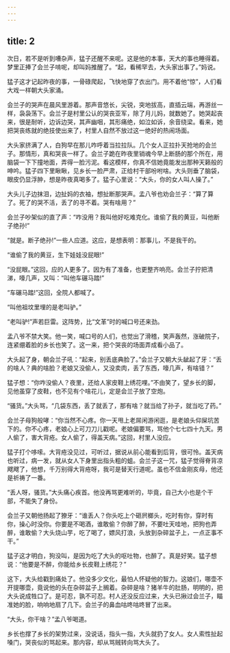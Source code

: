 ```yaml
---
---
---
```

title: 2
---



次日，若不是听到嘈杂声，猛子还醒不来呢。这是他的本事，天大的事也睡得着。梦里正捧了会兰子啃呢，却叫妈推醒了。“起，看稀罕去，大头家出事了。”妈说。

猛子这才记起昨夜的事，一骨碌爬起，飞快地穿了衣出门。用不着他“惊”，人们看大戏一样朝大头家涌。

会兰子的哭声在晨风里游着。那声音悠长，尖锐，突地拔高，直插云端，再游丝一样，袅袅荡下。会兰子是村里公认的哭丧亚军，除了月儿妈，就数她了。她哭起丧来，很是耐听，边诉边哭，其声幽咽，其形痛绝，如泣如诉，余音绕梁。看来，她把哭丧练就的绝技使出来了，村里人自然不放过这一绝好的热闹场面。

大头家挤满了人，白狗早在那儿咋呼着当拉拉队。几个女人正拉扑天抢地的会兰子。那情形，真和哭丧一样了。会兰子跪在昨夜里销魂今早上断肠的那个所在，用脑袋一下下撞地面，弄得一脸污泥。看这模样，你真不信她竟能发出那种天籁般的呻吟。猛子四下里瞅瞅，见乡长一脸严肃，正给村干部吩咐啥。大头则垂了脑袋，眼皮仍显浮肿，想是昨夜真喝多了。猛子心里说：“大头，你的女人叫人操了。”

大头儿子边抹泪，边扯妈的衣袖，想扯断那哭声。孟八爷也劝会兰子：“算了算了。死了的哭不活，丢了的寻不着。哭有啥用？”

会兰子吵架似的直了声：“咋没用？我叫他好吃难克化。谁偷了我的黄豆，叫他断子绝孙!”

“就是。断子绝孙!”一些人应道。这应，是想表明：那事儿，不是我干的。

“谁偷了我的黄豆，生下娃娃没屁眼!”

“没屁眼。”这回，应的人更多了。因为有了准备，也更整齐响亮。会兰子拧把清涕，嚎几声，又叫：“叫他车碾马踏!”

“车碾马踏!”这回，全院人都喊了。

“叫他祖坟里埋的是老叫驴。”

“老叫驴!”声若巨雷。这阵势，比“文革”时的喊口号还来劲。

孟八爷不禁大笑。他一笑，喊口号的人们，也觉出了滑稽，笑声轰然，涨破院子，连紧绷着脸的乡长也笑了。这一来，把个哭丧的场面弄成看小品了。

大头起了身，朝会兰子吼：“起来，别丢底典脸了。”会兰子又朝大头龇起了牙：“丢的啥人？典的啥脸？老娘又没偷人，又没卖肉，丢了东西，嚎几声，有啥错？”

猛子想：“你咋没偷人？夜里，还给人家皮鞋上绣花哩。”不由笑了，望乡长的脚，见他虽穿了皮鞋，也不见有个啥花儿，定是会兰子放了空炮。

“骚货。”大头骂，“几袋东西，丢了就丢了，那有啥？就当给了孙子，就当吃了药。”

会兰子母狗般哮：“你当然不心疼。你一天甩上老屌闲游闲逛，是老娘头仰屎坑苦下的。你不心疼，老娘心上可刀刀儿戳呢。老娘偏要骂，骂他个七七四十九天。男人偷了，害大背疮。女人偷了，得盖天病。”这回，村里人没应。

猛子打个哆嗦。大背疮没见过，可听过，据说从前心能看到后背，很可怜。盖天病也听过，病一发，就从女人下身里出指头粗的蛆。会兰子这一咒，猛子觉得脊背凉飕飕了，他想，千万别得大背疮呀，我可是替天行道呢。虽也不信金刚亥母，他还是祈祷了一番。

“丢人呀，骚货。”大头痛心疾首。他没再骂更难听的，毕竟，自己大小也是个干部，不能失了身份。

会兰子又朝他扬起了獠牙：“谁丢人？你头吃上个砸屄榔头，吃时有你，穿时有你，操心时没你。你要是不喝酒，谁敢偷？你醉了醉，不要吐天哇地，把狗也弄醉，谁敢偷？大头烧山芋，吃了喝了，嫖风打浪，头放到杂碎盆子上，一点正事不干。”

猛子这才明白，狗没叫，是因为吃了大头的呕吐物，也醉了。真是好笑。猛子想说：“他要是不醉，你能给乡长皮鞋上绣花？”

这下，大头给戳到痛处了。他没多少文化，最怕人怀疑他的智力。这娘们，哪壶不开提哪壶，竟说他的头在杂碎盆子上搁着。杂碎是啥？猪羊牛的肚肠，明明的，把大头说成牲口了。是可忍，孰不可忍。村人还没反应过来，大头已揪过会兰子，瞄准她的脸，响响地扇了几下。会兰子的鼻血咕咚咕咚冒了出来。

“大头，你干啥？”孟八爷喝道。

乡长也撑了乡长的架势过来，没说话，指头一指，大头就扔了女人。女人索性扯起嗓门，哭丧似的骂起来。那内容，却从骂贼转向骂大头了。